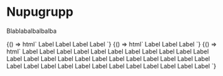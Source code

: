 
<Meta title="Buttons|Button Group" component='t-button-group' />

# Nupugrupp

Blablabalbalbalba

<Preview>
  <Story name="primary">
    {() => html`
      <t-button-group>
        <t-button>Label</t-button>
        <t-button>Label</t-button>
        <t-button>Label</t-button>
        <t-button>Label</t-button>
      </t-button-group>
    `}
  </Story>
</Preview>

<Preview>
  <Story name="mixed">
    {() => html`
      <t-button-group>
        <t-button><t-icon glyph="save" slot="l-icon"></t-icon>Label</t-button>
        <t-button theme="secondary"><t-icon glyph="info" slot="l-icon"></t-icon>Label</t-button>
        <t-button theme="link"><t-icon glyph="delete" slot="l-icon"></t-icon>Label</t-button>
      </t-button-group>
    `}
  </Story>
</Preview>

<Preview>
  <Story name="too many">
    {() => html`
      <t-button-group>
        <t-button theme="secondary">Label</t-button>
        <t-button>Label</t-button>
        <t-button theme="link">Label</t-button>
        <t-button>Label</t-button>
        <t-button theme="secondary">Label</t-button>
        <t-button theme="secondary">Label</t-button>
        <t-button>Label</t-button>
        <t-button theme="link">Label</t-button>
        <t-button>Label</t-button>
        <t-button theme="secondary">Label</t-button>
        <t-button theme="secondary">Label</t-button>
        <t-button>Label</t-button>
        <t-button theme="link">Label</t-button>
        <t-button>Label</t-button>
        <t-button theme="secondary">Label</t-button>
        <t-button theme="secondary">Label</t-button>
        <t-button>Label</t-button>
        <t-button theme="link">Label</t-button>
        <t-button>Label</t-button>
        <t-button theme="secondary">Label</t-button>
        <t-button theme="secondary">Label</t-button>
        <t-button>Label</t-button>
        <t-button theme="link">Label</t-button>
        <t-button>Label</t-button>
        <t-button theme="secondary">Label</t-button>
        <t-button theme="secondary">Label</t-button>
        <t-button>Label</t-button>
        <t-button theme="link">Label</t-button>
        <t-button>Label</t-button>
        <t-button theme="secondary">Label</t-button>
        <t-button theme="secondary">Label</t-button>
        <t-button>Label</t-button>
        <t-button theme="link">Label</t-button>
        <t-button>Label</t-button>
        <t-button theme="secondary">Label</t-button>
      </t-button-group>
    `}
  </Story>
</Preview>

